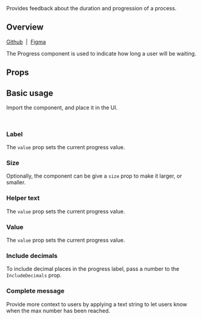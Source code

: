 
<Meta of={ProgressStories} />

<Title>Progress</Title>

<Subtitle>
  Provides feedback about the duration and progression of a process.
</Subtitle>

<Canvas of={ProgressStories.Demo} />

## Overview

[Github](https://github.com/recondesigns/be-ubiquitous/tree/main/src/components/Progress)
&nbsp;|&nbsp;
[Figma](https://www.figma.com/design/oEgm5fOGH5sZg86NnViCvo/Components?node-id=125-2434&t=J6rcRMxLnt8P1Icn-1)

The Progress component is used to indicate how long a user will be waiting.

## Props

<ArgTypes />

## Basic usage

Import the component, and place it in the UI.

```js
import { Progress } from "ubiq-ui"
```

<Canvas of={ProgressStories.Default} sourceState="shown" />

### Label

The `value` prop sets the current progress value.

<Canvas of={ProgressStories.Label} />

### Size

Optionally, the component can be give a `size` prop to make it larger, or smaller.

<Canvas of={ProgressStories.Size} />

### Helper text

The `value` prop sets the current progress value.

<Canvas of={ProgressStories.HelperText} />

### Value

The `value` prop sets the current progress value.

<Canvas of={ProgressStories.Default} />

### Include decimals

To include decimal places in the progress label, pass a number to the `IncludeDecimals` prop.

<Canvas of={ProgressStories.IncludeDecimals} />

### Complete message

Provide more context to users by applying a text string to let users know when the max number has been reached.

<Canvas of={ProgressStories.CompleteMessage} />
